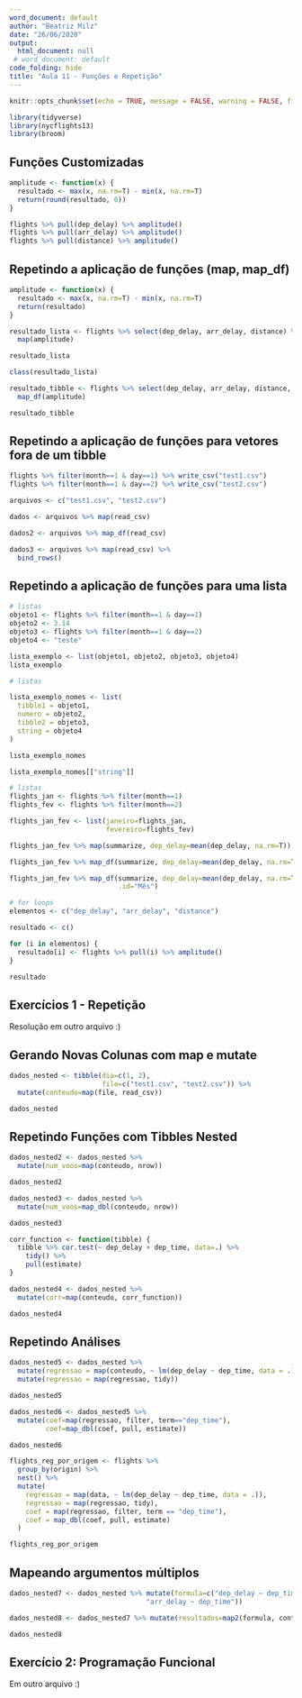 ```yaml
---
word_document: default
author: "Beatriz Milz"
date: "26/06/2020"
output:
  html_document: null
 # word_document: default
code_folding: hide
title: "Aula 11 - Funções e Repetição"
---
```

  
```r
knitr::opts_chunk$set(echo = TRUE, message = FALSE, warning = FALSE, fig.align = "center")
```

```r
library(tidyverse)
library(nycflights13)
library(broom)
```



## Funções Customizadas

```r
amplitude <- function(x) {
  resultado <- max(x, na.rm=T) - min(x, na.rm=T)
  return(round(resultado, 0))
}

flights %>% pull(dep_delay) %>% amplitude()
flights %>% pull(arr_delay) %>% amplitude()
flights %>% pull(distance) %>% amplitude()
```

## Repetindo a aplicação de funções (map, map_df)

```r
amplitude <- function(x) {
  resultado <- max(x, na.rm=T) - min(x, na.rm=T)
  return(resultado)
}

resultado_lista <- flights %>% select(dep_delay, arr_delay, distance) %>% 
  map(amplitude)

resultado_lista

class(resultado_lista)
```

```r
resultado_tibble <- flights %>% select(dep_delay, arr_delay, distance, air_time) %>% 
  map_df(amplitude)

resultado_tibble
```


## Repetindo a aplicação de funções para vetores fora de um tibble



```r
flights %>% filter(month==1 & day==1) %>% write_csv("test1.csv")
flights %>% filter(month==1 & day==2) %>% write_csv("test2.csv")

arquivos <- c("test1.csv", "test2.csv")

dados <- arquivos %>% map(read_csv)
```


```r
dados2 <- arquivos %>% map_df(read_csv)

dados3 <- arquivos %>% map(read_csv) %>%
  bind_rows()
```

## Repetindo a aplicação de funções para uma lista

```r
# listas 
objeto1 <- flights %>% filter(month==1 & day==1)
objeto2 <- 3.14
objeto3 <- flights %>% filter(month==1 & day==2)
objeto4 <- "teste"

lista_exemplo <- list(objeto1, objeto2, objeto3, objeto4)
lista_exemplo
```

```r
# listas 

lista_exemplo_nomes <- list(
  tibble1 = objeto1,
  numero = objeto2,
  tibble2 = objeto3,
  string = objeto4
)

lista_exemplo_nomes

lista_exemplo_nomes[["string"]]
```

```r
# listas 
flights_jan <- flights %>% filter(month==1)
flights_fev <- flights %>% filter(month==2)

flights_jan_fev <- list(janeiro=flights_jan, 
                        fevereiro=flights_fev)

flights_jan_fev %>% map(summarize, dep_delay=mean(dep_delay, na.rm=T))
```
```r
flights_jan_fev %>% map_df(summarize, dep_delay=mean(dep_delay, na.rm=T))
```

```r
flights_jan_fev %>% map_df(summarize, dep_delay=mean(dep_delay, na.rm=T),
                           .id="Mês")
```

```r
# for loops
elementos <- c("dep_delay", "arr_delay", "distance")

resultado <- c()

for (i in elementos) {
  resultado[i] <- flights %>% pull(i) %>% amplitude()
}

resultado
```

## Exercícios 1 - Repetição

Resolução em outro arquivo :)

## Gerando Novas Colunas com map e mutate  

```r
dados_nested <- tibble(dia=c(1, 2),
                       file=c("test1.csv", "test2.csv")) %>% 
  mutate(conteudo=map(file, read_csv))

dados_nested
```


## Repetindo Funções com Tibbles Nested 

```r
dados_nested2 <- dados_nested %>% 
  mutate(num_voos=map(conteudo, nrow))

dados_nested2
```

```r
dados_nested3 <- dados_nested %>% 
  mutate(num_voos=map_dbl(conteudo, nrow))

dados_nested3
```
```r
corr_function <- function(tibble) {
  tibble %>% cor.test(~ dep_delay + dep_time, data=.) %>%
    tidy() %>%
    pull(estimate)
}

dados_nested4 <- dados_nested %>% 
  mutate(corr=map(conteudo, corr_function))

dados_nested4
```

## Repetindo Análises

```r
dados_nested5 <- dados_nested %>%
  mutate(regressao = map(conteudo, ~ lm(dep_delay ~ dep_time, data = .))) %>%
  mutate(regressao = map(regressao, tidy))

dados_nested5
```

```r
dados_nested6 <- dados_nested5 %>% 
  mutate(coef=map(regressao, filter, term=="dep_time"),
         coef=map_dbl(coef, pull, estimate))

dados_nested6
```

```r
flights_reg_por_origem <- flights %>%
  group_by(origin) %>%
  nest() %>%
  mutate(
    regressao = map(data, ~ lm(dep_delay ~ dep_time, data = .)),
    regressao = map(regressao, tidy),
    coef = map(regressao, filter, term == "dep_time"),
    coef = map_dbl(coef, pull, estimate)
  )

flights_reg_por_origem
```

## Mapeando argumentos múltiplos

```r
dados_nested7 <- dados_nested %>% mutate(formula=c("dep_delay ~ dep_time",
                                  "arr_delay ~ dep_time"))

dados_nested8 <- dados_nested7 %>% mutate(resultados=map2(formula, conteudo, lm))

dados_nested8
```

## Exercício 2: Programação Funcional

Em outro arquivo :)